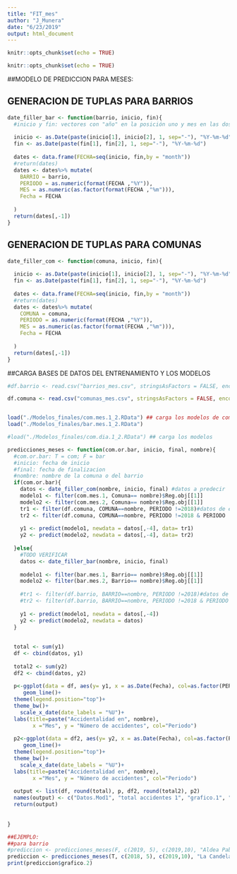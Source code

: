 ```yaml
---
title: "FIT_mes"
author: "J_Munera"
date: "6/23/2019"
output: html_document
---
```


```r
knitr::opts_chunk$set(echo = TRUE)
```
```r
knitr::opts_chunk$set(echo = TRUE)
```

##MODELO DE PREDICCION PARA MESES:


## GENERACION DE TUPLAS PARA BARRIOS
```r
date_filler_bar <- function(barrio, inicio, fin){
  #inicio y fin: vectores con "año" en la posición uno y mes en las dos
  
  inicio <- as.Date(paste(inicio[1], inicio[2], 1, sep="-"), "%Y-%m-%d")
  fin <- as.Date(paste(fin[1], fin[2], 1, sep="-"), "%Y-%m-%d")
  
  dates <- data.frame(FECHA=seq(inicio, fin,by = "month"))
  #return(dates)
  dates <- dates%>% mutate(
    BARRIO = barrio,
    PERIODO = as.numeric(format(FECHA ,"%Y")),
    MES = as.numeric(as.factor(format(FECHA ,"%m"))),
    Fecha = FECHA
    
  )
  return(dates[,-1]) 
}


```

## GENERACION DE TUPLAS PARA COMUNAS
```r
date_filler_com <- function(comuna, inicio, fin){
  
  inicio <- as.Date(paste(inicio[1], inicio[2], 1, sep="-"), "%Y-%m-%d")
  fin <- as.Date(paste(fin[1], fin[2], 1, sep="-"), "%Y-%m-%d")
  
  dates <- data.frame(FECHA=seq(inicio, fin,by = "month"))
  #return(dates)
  dates <- dates%>% mutate(
    COMUNA = comuna,
    PERIODO = as.numeric(format(FECHA ,"%Y")),
    MES = as.numeric(as.factor(format(FECHA ,"%m"))),
    Fecha = FECHA
    
  )
  return(dates[,-1]) 
}


```


##CARGA BASES DE DATOS DEL ENTRENAMIENTO Y LOS MODELOS
```r
#df.barrio <- read.csv("barrios_mes.csv", stringsAsFactors = FALSE, encoding = "ISO_8859-1", header = T)

df.comuna <- read.csv("comunas_mes.csv", stringsAsFactors = FALSE, encoding = "ISO_8859-1", header = T)


load("./Modelos_finales/com.mes.1_2.RData") ## carga los modelos de comunas
load("./Modelos_finales/bar.mes.1_2.RData")
```


```r
#load("./Modelos_finales/com.dia.1_2.RData") ## carga los modelos

predicciones_meses <- function(com.or.bar, inicio, final, nombre){
  #com.or.bar: T = com; F = bar
  #inicio: fecha de inicio
  #final: fecha de finalizacion
  #nombre: nombre de la comuna o del barrio
  if(com.or.bar){
    datos <- date_filler_com(nombre, inicio, final) #datos a predecir
    modelo1 <- filter(com.mes.1, Comuna== nombre)$Reg.obj[[1]]
    modelo2 <- filter(com.mes.2, Comuna== nombre)$Reg.obj[[1]]
    tr1 <- filter(df.comuna, COMUNA==nombre, PERIODO !=2018)#datos de entrenamietno del modelo
    tr2 <- filter(df.comuna, COMUNA==nombre, PERIODO !=2018 & PERIODO !=2017)
    
    y1 <- predict(modelo1, newdata = datos[,-4], data= tr1)
    y2 <- predict(modelo2, newdata = datos[,-4], data= tr2)
    
  }else{
    #TODO VERIFICAR
    datos <- date_filler_bar(nombre, inicio, final)
    
    modelo1 <- filter(bar.mes.1, Barrio== nombre)$Reg.obj[[1]]
    modelo2 <- filter(bar.mes.2, Barrio== nombre)$Reg.obj[[1]]
    
    #tr1 <- filter(df.barrio, BARRIO==nombre, PERIODO !=2018)#datos de entrenamietno del modelo
    #tr2 <- filter(df.barrio, BARRIO==nombre, PERIODO !=2018 & PERIODO !=2017)
    
    y1 <- predict(modelo1, newdata = datos[,-4])
    y2 <- predict(modelo2, newdata = datos)
  }
  
  
  total <- sum(y1)
  df <- cbind(datos, y1)
  
  total2 <- sum(y2)
  df2 <- cbind(datos, y2)
  
  p<-ggplot(data = df, aes(y= y1, x = as.Date(Fecha), col=as.factor(PERIODO)))+ geom_point()+
     geom_line()+
  theme(legend.position="top")+
  theme_bw()+
    scale_x_date(date_labels = "%U")+
  labs(title=paste("Accidentalidad en", nombre),
        x ="Mes", y = "Número de accidentes", col="Periodo")
  
  p2<-ggplot(data = df2, aes(y= y2, x = as.Date(Fecha), col=as.factor(PERIODO)))+ geom_point()+
     geom_line()+
  theme(legend.position="top")+
  theme_bw()+
    scale_x_date(date_labels = "%U")+
  labs(title=paste("Accidentalidad en", nombre),
        x ="Mes", y = "Número de accidentes", col="Periodo")
  
  output <- list(df, round(total), p, df2, round(total2), p2)
  names(output) <- c("Datos.Mod1", "total accidentes 1", "grafico.1", "Datos.Mod2", "total accidentes 2", "grafico.2")
  return(output)
  
  
}

##EJEMPLO:
##para barrio
#prediccion <- predicciones_meses(F, c(2019, 5), c(2019,10), "Aldea Pablo VI")
prediccion <- predicciones_meses(T, c(2018, 5), c(2019,10), "La Candelaria")
print(prediccion$grafico.2)
```
